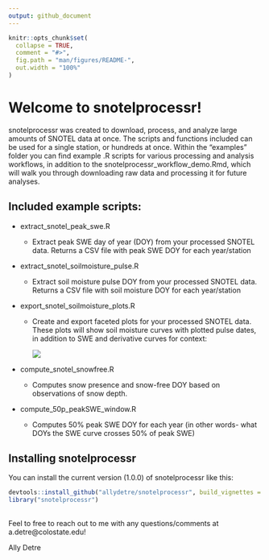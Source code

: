```yaml
---
output: github_document
---
```


```r
knitr::opts_chunk$set(
  collapse = TRUE,
  comment = "#>",
  fig.path = "man/figures/README-",
  out.width = "100%"
)
```

# Welcome to snotelprocessr!

snotelprocessr was created to download, process, and analyze large amounts of SNOTEL data at once. The scripts and functions included can be used for a single station, or hundreds at once. Within the "examples" folder you can find example .R scripts for various processing and analysis workflows, in addition to the snotelprocessr_workflow_demo.Rmd, which will walk you through downloading raw data and processing it for future analyses.

## Included example scripts:

-   extract_snotel_peak_swe.R

    -   Extract peak SWE day of year (DOY) from your processed SNOTEL data. Returns a CSV file with peak SWE DOY for each year/station

-   extract_snotel_soilmoisture_pulse.R

    -   Extract soil moisture pulse DOY from your processed SNOTEL data. Returns a CSV file with soil moisture DOY for each year/station

-   export_snotel_soilmoisture_plots.R

    -   Create and export faceted plots for your processed SNOTEL data. These plots will show soil moisture curves with plotted pulse dates, in addition to SWE and derivative curves for context:

        ![](inst/images/CO_531.png)

-   compute_snotel_snowfree.R

    -   Computes snow presence and snow-free DOY based on observations of snow depth.

-   compute_50p_peakSWE_window.R

    -   Computes 50% peak SWE DOY for each year (in other words- what DOYs the SWE curve crosses 50% of peak SWE)

## Installing snotelprocessr

You can install the current version (1.0.0) of snotelprocessr like this:

``` r
devtools::install_github("allydetre/snotelprocessr", build_vignettes = TRUE)
library("snotelprocessr")
```

## 

Feel to free to reach out to me with any questions/comments at a.detre\@colostate.edu!

Ally Detre
